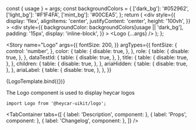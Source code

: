 

<!-- Meta -->

<Meta title="Components/Atoms/Logo" component={Logo} argTypes={{}} />

  const { usage } = args;
  const backgroundColors = {
    ['dark_bg']: '#052962',
    ['light_bg']: '#F1F4FA',
    ['mint_bg']: '#00CEA5',
  };
  return (
    <div
      style={{
        display: 'flex',
        alignItems: 'center',
        justifyContent: 'center',
        height: '100vh',
      }}
    >
      <div
        style={{
          backgroundColor: backgroundColors[usage || 'dark_bg'],
          padding: '15px',
          display: 'inline-block',
        }}
      >
        <Logo {...args} />
      </div>
    </div>
  );
};

<!-- Canvas -->

<Story
  name="Logo"
  args={{
    fontSize: 200,
  }}
  argTypes={{
    fontSize: {
      control: 'number',
    },
    color: {
      table: {
        disable: true,
      },
    },
    role: {
      table: {
        disable: true,
      },
    },
    dataTestId: {
      table: {
        disable: true,
      },
    },
    title: {
      table: {
        disable: true,
      },
    },
    children: {
      table: {
        disable: true,
      },
    },
    ariaHidden: {
      table: {
        disable: true,
      },
    },
    ariaLabel: {
      table: {
        disable: true,
      },
    },
  }}
>
  {LogoTemplate.bind({})}
</Story>

<!-- Docs -->

<ComponentHeader
  name="Logo"
  version={version}
  stage={3}
  design="https://www.figma.com/file/rrvkvQEoVTOHa7MzyKSaoz/OTP-Global-Design-System?node-id=1073%3A116234"
/>

The Logo component is used to display heycar logos

```tsx
import Logo from '@heycar-uikit/logo';
```

<!-- Description -->

<TabContainer
  tabs={[
    { label: 'Description', component: <Description /> },
    { label: 'Props', component: <Props of={Logo} /> },
    { label: 'Changelog', component: <Changelog /> },
  ]}
/>
